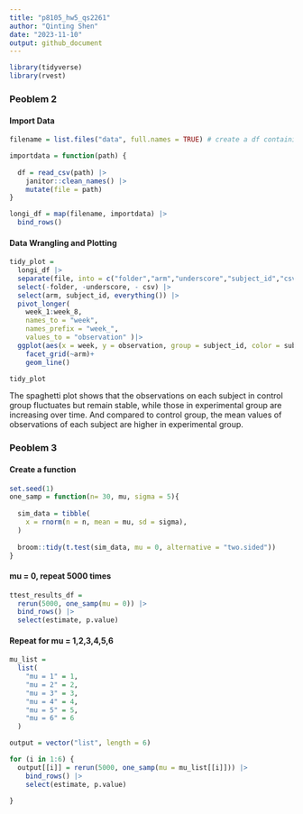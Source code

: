 ```yaml
---
title: "p8105_hw5_qs2261"
author: "Qinting Shen"
date: "2023-11-10"
output: github_document
---
```


```r
library(tidyverse)
library(rvest)
```

### Peoblem 2
#### Import Data

```r
filename = list.files("data", full.names = TRUE) # create a df containing all file names

importdata = function(path) {
  
  df = read_csv(path) |> 
    janitor::clean_names() |> 
    mutate(file = path)
}

longi_df = map(filename, importdata) |> 
  bind_rows()
```

#### Data Wrangling and Plotting
```r
tidy_plot =
  longi_df |> 
  separate(file, into = c("folder","arm","underscore","subject_id","csv"), sep = c(5,8,9,11)) |> 
  select(-folder, -underscore, - csv) |> 
  select(arm, subject_id, everything()) |> 
  pivot_longer(
    week_1:week_8,
    names_to = "week",
    names_prefix = "week_",
    values_to = "observation" )|> 
  ggplot(aes(x = week, y = observation, group = subject_id, color = subject_id))+
    facet_grid(~arm)+
    geom_line()

tidy_plot
```

The spaghetti plot shows that the observations on each subject in control group fluctuates but remain stable, while those in experimental group are increasing over time. And compared to control group, the mean values of observations of each subject are higher in experimental group.


### Peoblem 3
#### Create a function
```r
set.seed(1)
one_samp = function(n= 30, mu, sigma = 5){
  
  sim_data = tibble(
    x = rnorm(n = n, mean = mu, sd = sigma),
  )
  
  broom::tidy(t.test(sim_data, mu = 0, alternative = "two.sided"))
}
```

#### mu = 0, repeat 5000 times
```r
ttest_results_df =
  rerun(5000, one_samp(mu = 0)) |> 
  bind_rows() |> 
  select(estimate, p.value)
```

#### Repeat for mu = 1,2,3,4,5,6
```r
mu_list = 
  list(
    "mu = 1" = 1,
    "mu = 2" = 2,
    "mu = 3" = 3,
    "mu = 4" = 4,
    "mu = 5" = 5,
    "mu = 6" = 6
  )

output = vector("list", length = 6)

for (i in 1:6) {
  output[[i]] = rerun(5000, one_samp(mu = mu_list[[i]])) |> 
    bind_rows() |> 
    select(estimate, p.value)
  
}
```


